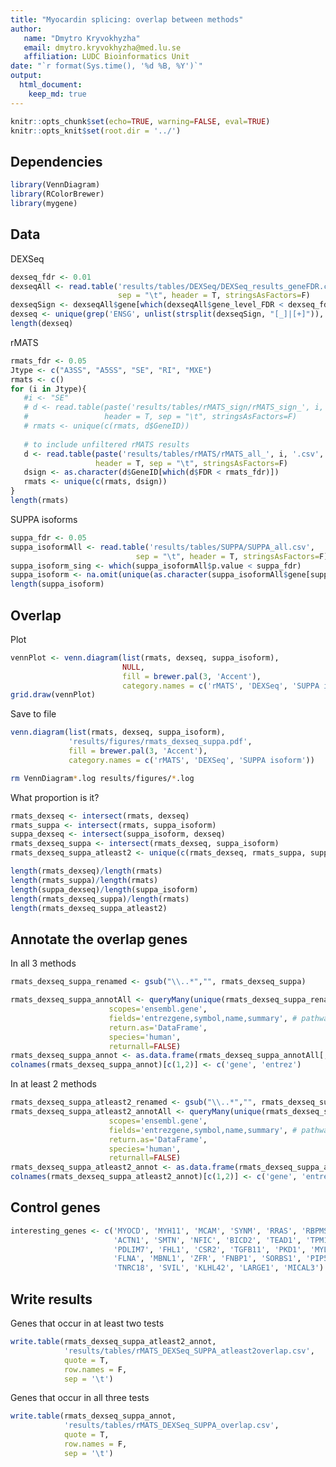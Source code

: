 ```yaml
---
title: "Myocardin splicing: overlap between methods"
author:
   name: "Dmytro Kryvokhyzha"
   email: dmytro.kryvokhyzha@med.lu.se
   affiliation: LUDC Bioinformatics Unit
date: "`r format(Sys.time(), '%d %B, %Y')`"
output:
  html_document:
    keep_md: true
---
```


```r
knitr::opts_chunk$set(echo=TRUE, warning=FALSE, eval=TRUE)
knitr::opts_knit$set(root.dir = '../')
``` 

## Dependencies

```r
library(VennDiagram)
library(RColorBrewer)
library(mygene)
```

## Data

DEXSeq

```r
dexseq_fdr <- 0.01
dexseqAll <- read.table('results/tables/DEXSeq/DEXSeq_results_geneFDR.csv',
                        sep = "\t", header = T, stringsAsFactors=F)
dexseqSign <- dexseqAll$gene[which(dexseqAll$gene_level_FDR < dexseq_fdr)]
dexseq <- unique(grep('ENSG', unlist(strsplit(dexseqSign, "[_]|[+]")), value	= T))
length(dexseq)
```

rMATS

```r
rmats_fdr <- 0.05
Jtype <- c("A3SS", "A5SS", "SE", "RI", "MXE")
rmats <- c()
for (i in Jtype){
   #i <- "SE"
   # d <- read.table(paste('results/tables/rMATS_sign/rMATS_sign_', i, '.csv', sep = ""),
   #                 header = T, sep = "\t", stringsAsFactors=F)
   # rmats <- unique(c(rmats, d$GeneID))
   
   # to include unfiltered rMATS results
   d <- read.table(paste('results/tables/rMATS/rMATS_all_', i, '.csv', sep = ""),
                   header = T, sep = "\t", stringsAsFactors=F)
   dsign <- as.character(d$GeneID[which(d$FDR < rmats_fdr)])
   rmats <- unique(c(rmats, dsign))
}
length(rmats)
```

SUPPA isoforms

```r
suppa_fdr <- 0.05
suppa_isoformAll <- read.table('results/tables/SUPPA/SUPPA_all.csv',
                            sep = "\t", header = T, stringsAsFactors=F)
suppa_isoform_sing <- which(suppa_isoformAll$p.value < suppa_fdr)
suppa_isoform <- na.omit(unique(as.character(suppa_isoformAll$gene[suppa_isoform_sing])))
length(suppa_isoform)
```

## Overlap

Plot

```r
vennPlot <- venn.diagram(list(rmats, dexseq, suppa_isoform),
                         NULL,
                         fill = brewer.pal(3, 'Accent'),
                         category.names = c('rMATS', 'DEXSeq', 'SUPPA isoform'))
grid.draw(vennPlot)
```

Save to file

```r
venn.diagram(list(rmats, dexseq, suppa_isoform),
             'results/figures/rmats_dexseq_suppa.pdf',
             fill = brewer.pal(3, 'Accent'),
             category.names = c('rMATS', 'DEXSeq', 'SUPPA isoform'))
```

```bash
rm VennDiagram*.log results/figures/*.log
```

What proportion is it?

```r
rmats_dexseq <- intersect(rmats, dexseq)
rmats_suppa <- intersect(rmats, suppa_isoform)
suppa_dexseq <- intersect(suppa_isoform, dexseq)
rmats_dexseq_suppa <- intersect(rmats_dexseq, suppa_isoform)
rmats_dexseq_suppa_atleast2 <- unique(c(rmats_dexseq, rmats_suppa, suppa_dexseq))

length(rmats_dexseq)/length(rmats)
length(rmats_suppa)/length(rmats)
length(suppa_dexseq)/length(suppa_isoform)
length(rmats_dexseq_suppa)/length(rmats)
length(rmats_dexseq_suppa_atleast2)
```

## Annotate the overlap genes

In all 3 methods

```r
rmats_dexseq_suppa_renamed <- gsub("\\..*","", rmats_dexseq_suppa)

rmats_dexseq_suppa_annotAll <- queryMany(unique(rmats_dexseq_suppa_renamed),
                      scopes='ensembl.gene',
                      fields='entrezgene,symbol,name,summary', # pathway.kegg.id,go
                      return.as='DataFrame',
                      species='human',
                      returnall=FALSE)
rmats_dexseq_suppa_annot <- as.data.frame(rmats_dexseq_suppa_annotAll[,c('query', 'entrezgene','symbol', 'name', 'summary')])
colnames(rmats_dexseq_suppa_annot)[c(1,2)] <- c('gene', 'entrez')
```

In at least 2 methods

```r
rmats_dexseq_suppa_atleast2_renamed <- gsub("\\..*","", rmats_dexseq_suppa_atleast2)
rmats_dexseq_suppa_atleast2_annotAll <- queryMany(unique(rmats_dexseq_suppa_atleast2_renamed),
                      scopes='ensembl.gene',
                      fields='entrezgene,symbol,name,summary', # pathway.kegg.id,go
                      return.as='DataFrame',
                      species='human',
                      returnall=FALSE)
rmats_dexseq_suppa_atleast2_annot <- as.data.frame(rmats_dexseq_suppa_atleast2_annotAll[,c('query', 'entrezgene','symbol', 'name', 'summary')])
colnames(rmats_dexseq_suppa_atleast2_annot)[c(1,2)] <- c('gene', 'entrez')
```

## Control genes

```r
interesting_genes <- c('MYOCD', 'MYH11', 'MCAM', 'SYNM', 'RRAS', 'RBPMS', 'RBPMS2', 'KCNMB1',
                       'ACTN1', 'SMTN', 'NFIC', 'BICD2', 'TEAD1', 'TPM1', 'TPM2',
                       'PDLIM7', 'FHL1', 'CSR2', 'TGFB11', 'PKD1', 'MYL6', 'PDLIM5',
                       'FLNA', 'MBNL1', 'ZFR', 'FNBP1', 'SORBS1', 'PIP5K1C',
                       'TNRC18', 'SVIL', 'KLHL42', 'LARGE1', 'MICAL3')
```

## Write results

Genes that occur in at least two tests

```r
write.table(rmats_dexseq_suppa_atleast2_annot,
            'results/tables/rMATS_DEXSeq_SUPPA_atleast2overlap.csv',
            quote = T,
            row.names = F,
            sep = '\t')
```

Genes that occur in  all three  tests

```r
write.table(rmats_dexseq_suppa_annot,
            'results/tables/rMATS_DEXSeq_SUPPA_overlap.csv',
            quote = T,
            row.names = F,
            sep = '\t')
```
